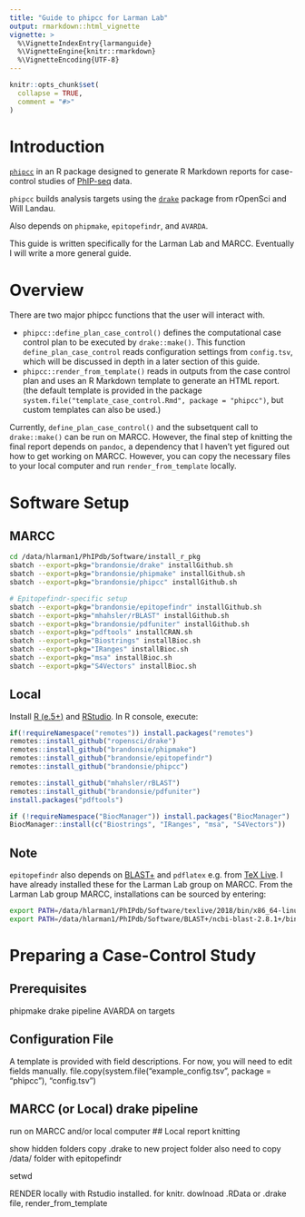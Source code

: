 ```yaml
---
title: "Guide to phipcc for Larman Lab"
output: rmarkdown::html_vignette
vignette: >
  %\VignetteIndexEntry{larmanguide}
  %\VignetteEngine{knitr::rmarkdown}
  %\VignetteEncoding{UTF-8}
---
```


```r
knitr::opts_chunk$set(
  collapse = TRUE,
  comment = "#>"
)
```


# Introduction

[`phipcc`](https://github.com/brandonsie/phipcc) in an R package designed to generate R Markdown reports for case-control studies of [PhIP-seq](https://www.nature.com/articles/s41596-018-0025-6) data.

`phipcc` builds analysis targets using the [`drake`](https://github.com/ropensci/drake) package from rOpenSci and Will Landau.

Also depends on `phipmake`, `epitopefindr`, and `AVARDA`.

This guide is written specifically for the Larman Lab and MARCC. Eventually I will write a more general guide.

# Overview

There are two major phipcc functions that the user will interact with.  

* `phipcc::define_plan_case_control()` defines the computational case control plan to be executed by `drake::make()`. This function `define_plan_case_control` reads configuration settings from `config.tsv`, which will be discussed in depth in a later section of this guide.  
* `phipcc::render_from_template()` reads in outputs from the case control plan and uses an R Markdown template to generate an HTML report. (the default template is provided in the package `system.file("template_case_control.Rmd", package = "phipcc")`, but custom templates can also be used.)  

Currently, `define_plan_case_control()` and the subsetquent call to `drake::make()` can be run on MARCC. However, the final step of knitting the final report depends on `pandoc`, a dependency that I haven't yet figured out how to get working on MARCC. However, you can copy the necessary files to your local computer and run `render_from_template` locally.

# Software Setup

## MARCC

```bash

cd /data/hlarman1/PhIPdb/Software/install_r_pkg
sbatch --export=pkg="brandonsie/drake" installGithub.sh
sbatch --export=pkg="brandonsie/phipmake" installGithub.sh
sbatch --export=pkg="brandonsie/phipcc" installGithub.sh

# Epitopefindr-specific setup
sbatch --export=pkg="brandonsie/epitopefindr" installGithub.sh
sbatch --export=pkg="mhahsler/rBLAST" installGithub.sh
sbatch --export=pkg="brandonsie/pdfuniter" installGithub.sh
sbatch --export=pkg="pdftools" installCRAN.sh
sbatch --export=pkg="Biostrings" installBioc.sh
sbatch --export=pkg="IRanges" installBioc.sh
sbatch --export=pkg="msa" installBioc.sh
sbatch --export=pkg="S4Vectors" installBioc.sh

```

## Local

Install [R (e.5+)](https://www.r-project.org/) and [RStudio](https://www.rstudio.com/). 
In R console, execute:

```r

if(!requireNamespace("remotes")) install.packages("remotes")
remotes::install_github("ropensci/drake")
remotes::install_github("brandonsie/phipmake")
remotes::install_github("brandonsie/epitopefindr")
remotes::install_github("brandonsie/phipcc")

remotes::install_github("mhahsler/rBLAST")
remotes::install_github("brandonsie/pdfuniter")
install.packages("pdftools")

if (!requireNamespace("BiocManager")) install.packages("BiocManager")
BiocManager::install(c("Biostrings", "IRanges", "msa", "S4Vectors"))

```

## Note

`epitopefindr` also depends on [BLAST+](https://blast.ncbi.nlm.nih.gov/Blast.cgi?PAGE_TYPE=BlastDocs&DOC_TYPE=Download) and `pdflatex` e.g. from [TeX Live](https://www.tug.org/texlive/). I have already installed these for the Larman Lab group on MARCC. From the Larman Lab group MARCC, installations can be sourced by entering:

```bash
export PATH=/data/hlarman1/PhIPdb/Software/texlive/2018/bin/x86_64-linux:"$PATH"
export PATH=/data/hlarman1/PhIPdb/Software/BLAST+/ncbi-blast-2.8.1+/bin:"$PATH"

```



# Preparing a Case-Control Study

## Prerequisites

phipmake drake pipeline
AVARDA on targets

## Configuration File

A template is provided with field descriptions. For now, you will need to edit fields manually.
file.copy(system.file("example_config.tsv", package = "phipcc"), "config.tsv")

## MARCC (or Local) drake pipeline




run on MARCC and/or local computer
## Local report knitting

show hidden folders
copy .drake to new project folder
also need to copy /data/ folder with epitopefindr

setwd

RENDER locally with Rstudio installed. for knitr. dowlnoad .RData or .drake file, render_from_template